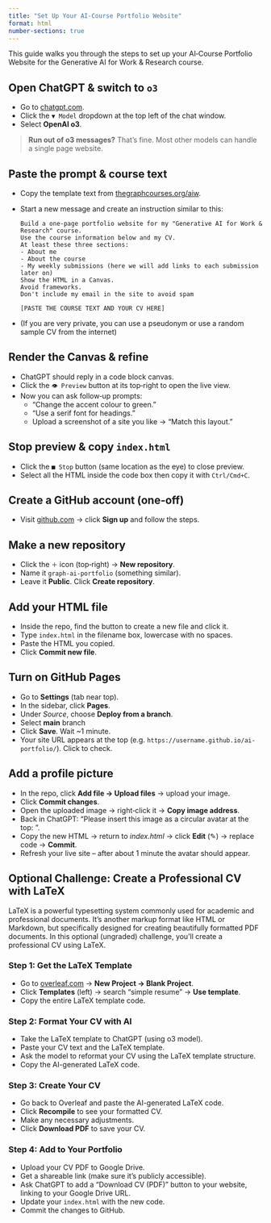 ```yaml
---
title: "Set Up Your AI‑Course Portfolio Website"
format: html
number-sections: true
---
```


This guide walks you through the steps to set up your AI‑Course Portfolio Website for the Generative AI for Work & Research course.

## Open ChatGPT & switch to `o3`
- Go to [chatgpt.com](https://chatgpt.com).
- Click the `▼ Model` dropdown at the top left of the chat window.
- Select **OpenAI o3**.
   
> **Run out of o3 messages?** That's fine. Most other models can handle a single page website.

## Paste the prompt & course text 
- Copy the template text from [thegraphcourses.org/aiw](https://thegraphcourses.org/aiw).
- Start a new message and create an instruction similar to this:
  ```
  Build a one‑page portfolio website for my "Generative AI for Work & Research" course.
  Use the course information below and my CV.
  At least these three sections:
  - About me
  - About the course
  - My weekly submissions (here we will add links to each submission later on)
  Show the HTML in a Canvas.
  Avoid frameworks.
  Don't include my email in the site to avoid spam

  [PASTE THE COURSE TEXT AND YOUR CV HERE]
  ```
- (If you are very private, you can use a pseudonym or use a random sample CV from the internet)

## Render the Canvas & refine
- ChatGPT should reply in a code block canvas.
- Click the `👁 Preview` button at its top‑right to open the live view.
- Now you can ask follow‑up prompts:
  - "Change the accent colour to green."
  - "Use a serif font for headings."
  - Upload a screenshot of a site you like → "Match this layout."

## Stop preview & copy `index.html`
- Click the `■ Stop` button (same location as the eye) to close preview.
- Select all the HTML inside the code box then copy it with `Ctrl/Cmd+C`.

## Create a GitHub account (one‑off)
- Visit [github.com](https://github.com) → click **Sign up** and follow the steps.

## Make a new repository
- Click the `＋` icon (top‑right) → **New repository**.
- Name it `graph-ai-portfolio` (something similar).
- Leave it **Public**. Click **Create repository**.

## Add your HTML file
- Inside the repo, find the button to create a new file and click it.
- Type `index.html` in the filename box, lowercase with no spaces.
- Paste the HTML you copied.
- Click **Commit new file**.

## Turn on GitHub Pages
- Go to **Settings** (tab near top).
- In the sidebar, click **Pages**.
- Under *Source*, choose **Deploy from a branch**.
- Select **main** branch
- Click **Save**. Wait ~1 minute.
- Your site URL appears at the top (e.g. `https://username.github.io/ai-portfolio/`). Click to check.

## Add a profile picture
- In the repo, click **Add file → Upload files** → upload your image.
- Click **Commit changes**.
- Open the uploaded image → right‑click it → **Copy image address**.
- Back in ChatGPT: "Please insert this image as a circular avatar at the top: <paste URL>".
- Copy the new HTML → return to *index.html* → click **Edit** (✎) → replace code → **Commit**.
- Refresh your live site – after about 1 minute the avatar should appear.

## Optional Challenge: Create a Professional CV with LaTeX

LaTeX is a powerful typesetting system commonly used for academic and professional documents. It's another markup format like HTML or Markdown, but specifically designed for creating beautifully formatted PDF documents. In this optional (ungraded) challenge, you'll create a professional CV using LaTeX.

### Step 1: Get the LaTeX Template
- Go to [overleaf.com](https://overleaf.com) → **New Project → Blank Project**.
- Click **Templates** (left) → search "simple resume" → **Use template**.
- Copy the entire LaTeX template code.

### Step 2: Format Your CV with AI
- Take the LaTeX template to ChatGPT (using o3 model).
- Paste your CV text and the LaTeX template.
- Ask the model to reformat your CV using the LaTeX template structure.
- Copy the AI-generated LaTeX code.

### Step 3: Create Your CV
- Go back to Overleaf and paste the AI-generated LaTeX code.
- Click **Recompile** to see your formatted CV.
- Make any necessary adjustments.
- Click **Download PDF** to save your CV.

### Step 4: Add to Your Portfolio
- Upload your CV PDF to Google Drive.
- Get a shareable link (make sure it's publicly accessible).
- Ask ChatGPT to add a "Download CV (PDF)" button to your website, linking to your Google Drive URL.
- Update your `index.html` with the new code.
- Commit the changes to GitHub.

